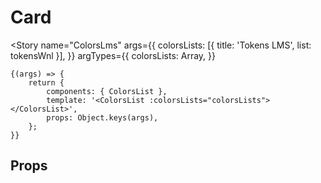 
<Meta title="foundations/Tokens/ColorsLms" component={ColorsList} />

# Card

<Story
	name="ColorsLms"
	args={{
		colorsLists: [{ title: 'Tokens LMS', list: tokensWnl }],
	}}
	argTypes={{
		colorsLists: Array,
	}}
>
	{(args) => {
		return {
			components: { ColorsList },
			template: '<ColorsList :colorsLists="colorsLists"></ColorsList>',
			props: Object.keys(args),
		};
	}}
</Story>

## Props

<Props of={ColorsList} />
